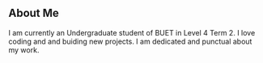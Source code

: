 ## About Me

I am currently an Undergraduate student of BUET in Level 4 Term 2. I love coding and and buiding new projects. I am dedicated and punctual about my work.
